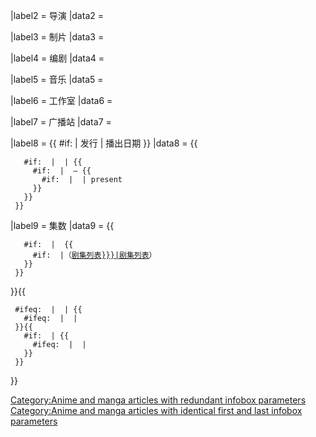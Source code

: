 {{Infobox
| child          = {{{child|<includeonly>yes</includeonly>}}}
| bodystyle      = border-spacing: 2px;

|subheader      = [[广播剧]]
|subheaderstyle = background:#CCF; font-weight: bold;

|headerstyle    = background:#EEF; font-weight: normal; 

|header1  = {{ #if: {{{title<includeonly>|</includeonly>}}} | ''{{{title}}}'' }}

|label2   = 导演
|data2    = {{{director<includeonly>|</includeonly>}}}

|label3   = 制片
|data3    = {{{producer<includeonly>|</includeonly>}}}

|label4   = 编剧
|data4    = {{{writer<includeonly>|</includeonly>}}}

|label5   = 音乐
|data5    = {{{music<includeonly>|</includeonly>}}}

|label6   = 工作室
|data6    = {{{studio<includeonly>|</includeonly>}}}

|label7   = 广播站
|data7    = {{{station<includeonly>|</includeonly>}}}

|label8   = {{ #if: {{{released|}}} | 发行 | 播出日期 }}
|data8    = {{
    #if: {{{released|}}} | {{{released}}} | {{
      #if: {{{first<includeonly>|</includeonly>}}} | {{nowrap|{{{first}}}}} – {{
        #if: {{{last<includeonly>|</includeonly>}}} | {{nowrap|{{{last}}}}} | present
      }}
    }}
  }}

|label9   = 集数
|data9    = {{
    #if: {{{episodes<includeonly>|</includeonly>}}} | {{{episodes}}} {{
      #if: {{{episode_list<includeonly>|</includeonly>}}} |<span class="noprint">（[[{{{episode_list<noinclude>|剧集列表</noinclude>}}}|剧集列表]]）</span>
    }}
  }}
}}<includeonly>{{
  #ifeq: {{NAMESPACE}} | {{ns:0}} | {{
    #ifeq: {{{title}}} | {{PAGENAME}} | [[Category:Anime and manga articles with redundant infobox parameters]]
  }}{{
    #if: {{{first|}}} | {{
      #ifeq: {{{first}}} | {{{last}}} | [[Category:Anime and manga articles with identical first and last infobox parameters]]
    }}
  }}
}}</includeonly><noinclude>

{{Documentation}}
</noinclude>
